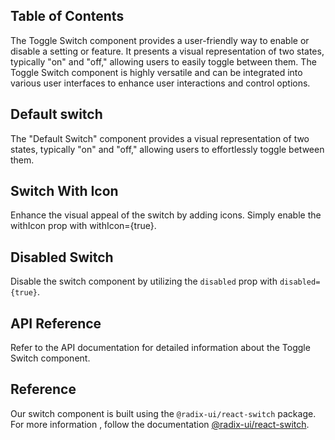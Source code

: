 


## Table of Contents

The Toggle Switch component provides a user-friendly way to enable or disable a setting or feature. It presents a visual representation of two states, typically "on" and "off," allowing users to easily toggle between them. The Toggle Switch component is highly versatile and can be integrated into various user interfaces to enhance user interactions and control options.

## Default switch

The "Default Switch" component provides a visual representation of two states, typically "on" and "off," allowing users to effortlessly toggle between them.

<CodeHighlightPreview code={DefaultSwitchCode}>
  <DefaultSwitch />
</CodeHighlightPreview>

## Switch With Icon

Enhance the visual appeal of the switch by adding icons. Simply enable the withIcon prop with withIcon={true}.

<CodeHighlightPreview code={SwitchWithIconCode}>
  <SwitchWithIcon />
</CodeHighlightPreview>

## Disabled Switch

Disable the switch component by utilizing the `disabled` prop with `disabled={true}`.

<CodeHighlightPreview code={DisabledSwitchCode}>
  <DisabledSwitch />
</CodeHighlightPreview>

## API Reference

Refer to the API documentation for detailed information about the Toggle Switch component.

<ComponentApi data={toggleApiData} />

## Reference

Our switch component is built using the `@radix-ui/react-switch` package. For more information , follow the documentation [@radix-ui/react-switch](https://www.radix-ui.com/primitives/docs/components/switch#api-reference).
